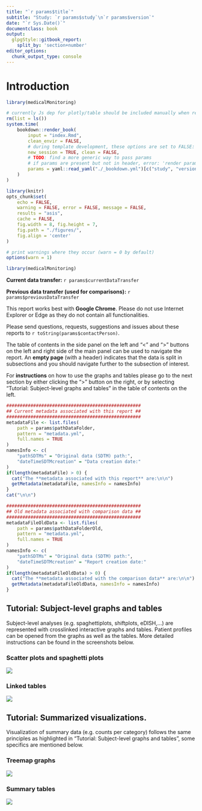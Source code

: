 ```yaml
---
title: "`r params$title`"
subtitle: "Study: `r params$study`\n`r params$version`"
date: "`r Sys.Date()`"
documentclass: book
output:   
  glpgStyle::gitbook_report:
    split_by: 'section+number'
editor_options: 
  chunk_output_type: console
---
```


# Introduction

```r

library(medicalMonitoring)

# currently Js dep for plotly/table should be included manually when rendering the document
rm(list = ls())
system.time(
    bookdown::render_book(
        input = "index.Rmd", 
        clean_envir = FALSE,
        # during template development, these options are set to FALSE:
        new_session = TRUE, clean = FALSE,
        # TODO: find a more generic way to pass params
        # if params are present but not in header, error: 'render params not declared in YAML'
        params = yaml::read_yaml("./_bookdown.yml")[c("study", "version")],
    )
)

```


```r

library(knitr)
opts_chunk$set(
    echo = FALSE, 
    warning = FALSE, error = FALSE, message = FALSE, 
    results = "asis",
    cache = FALSE,
    fig.width = 8, fig.height = 7,
    fig.path = "./figures/",
    fig.align = 'center'
)

# print warnings where they occur (warn = 0 by default)
options(warn = 1)

```

```r

library(medicalMonitoring)

```

**Current data transfer:** `r params$currentDataTransfer`  

**Previous data transfer (used for comparisons):**
`r params$previousDataTransfer`  

This report works best with **Google Chrome**. Please do not use Internet
Explorer or Edge as they do not contain all functionalities.  

Please send questions, requests, suggestions and issues about these reports to
`r toString(params$contactPerson)`.  

The table of contents in the side panel on the left and "<" and ">" buttons on
the left and right side of the main panel can be used to navigate the report. An
**empty page** (with a header) indicates that the data is split in subsections
and you should navigate further to the subsection of interest.  

For **instructions** on how to use the graphs and tables please go to the next
section by either clicking the ">" button on the right, or by selecting
"Tutorial: Subject-level graphs and tables" in the table of contents on the
left.  


```r

##################################################
## Current metadata associated with this report ##
##################################################
metadataFile <- list.files(
    path = params$pathDataFolder, 
    pattern = "metadata.yml", 
    full.names = TRUE
)
namesInfo <- c(
    "pathSDTMs" = "Original data (SDTM) path:",
    "dateTimeSDTMcreation" = "Data creation date:"
)
if(length(metadataFile) > 0) {
  cat("The **metadata associated with this report** are:\n\n")
  getMetadata(metadataFile, namesInfo = namesInfo)
}
cat("\n\n")
```

```r

##################################################
## Old metadata associated with comparison data ##
##################################################
metadataFileOldData <- list.files(
    path = params$pathDataFolderOld, 
    pattern = "metadata.yml", 
    full.names = TRUE
)
namesInfo <- c(
    "pathSDTMs" = "Original data (SDTM) path:",
    "dateTimeSDTMcreation" = "Report creation date:"
)
if(length(metadataFileOldData) > 0) {
  cat("The **metadata associated with the comparison data** are:\n\n")
  getMetadata(metadataFileOldData, namesInfo = namesInfo)
}

```


## Tutorial: Subject-level graphs and tables

Subject-level analyses (e.g. spaghettiplots, shiftplots, eDISH,...) are
represented with crosslinked interactive graphs and tables. Patient profiles can
be opened from the graphs as well as the tables. More detailed instructions can
be found in the screenshots below.

### Scatter plots and spaghetti plots

![](figures/subjectPlots.png)

### Linked tables

![](figures/subjectTables.png)


## Tutorial: Summarized visualizations.

Visualization of summary data (e.g. counts per category) follows the same
principles as highlighted in "Tutorial: Subject-level graphs and tables", some
specifics are mentioned below.  

### Treemap graphs

![](figures/treemap.png)

### Summary tables

![](figures/summaryTables.png)
